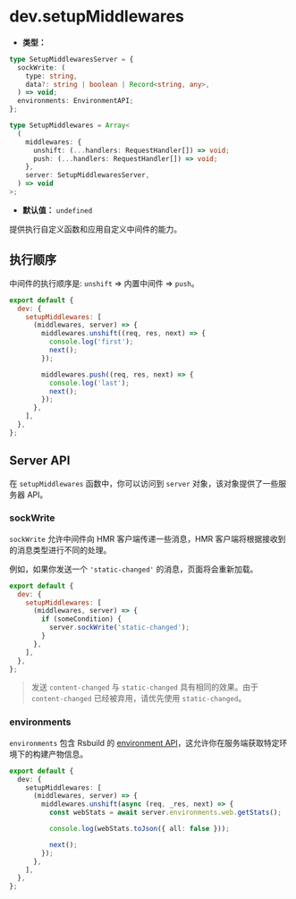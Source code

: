 # dev.setupMiddlewares

- **类型：**

```ts
type SetupMiddlewaresServer = {
  sockWrite: (
    type: string,
    data?: string | boolean | Record<string, any>,
  ) => void;
  environments: EnvironmentAPI;
};

type SetupMiddlewares = Array<
  (
    middlewares: {
      unshift: (...handlers: RequestHandler[]) => void;
      push: (...handlers: RequestHandler[]) => void;
    },
    server: SetupMiddlewaresServer,
  ) => void
>;
```

- **默认值：** `undefined`

提供执行自定义函数和应用自定义中间件的能力。

## 执行顺序

中间件的执行顺序是: `unshift` => 内置中间件 => `push`。

```js
export default {
  dev: {
    setupMiddlewares: [
      (middlewares, server) => {
        middlewares.unshift((req, res, next) => {
          console.log('first');
          next();
        });

        middlewares.push((req, res, next) => {
          console.log('last');
          next();
        });
      },
    ],
  },
};
```

## Server API

在 `setupMiddlewares` 函数中，你可以访问到 `server` 对象，该对象提供了一些服务器 API。

### sockWrite

`sockWrite` 允许中间件向 HMR 客户端传递一些消息，HMR 客户端将根据接收到的消息类型进行不同的处理。

例如，如果你发送一个 `'static-changed'` 的消息，页面将会重新加载。

```js
export default {
  dev: {
    setupMiddlewares: [
      (middlewares, server) => {
        if (someCondition) {
          server.sockWrite('static-changed');
        }
      },
    ],
  },
};
```

> 发送 `content-changed` 与 `static-changed` 具有相同的效果。由于 `content-changed` 已经被弃用，请优先使用 `static-changed`。

### environments

`environments` 包含 Rsbuild 的 [environment API](/api/javascript-api/environment-api#environment-api)，这允许你在服务端获取特定环境下的构建产物信息。

```ts
export default {
  dev: {
    setupMiddlewares: [
      (middlewares, server) => {
        middlewares.unshift(async (req, _res, next) => {
          const webStats = await server.environments.web.getStats();

          console.log(webStats.toJson({ all: false }));

          next();
        });
      },
    ],
  },
};
```

